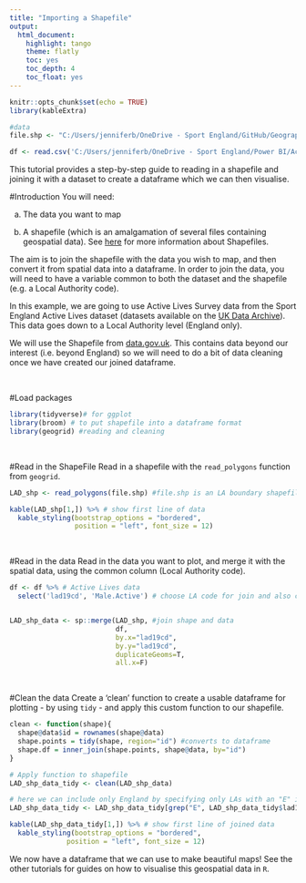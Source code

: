 ```yaml
---
title: "Importing a Shapefile"
output:
  html_document: 
    highlight: tango
    theme: flatly
    toc: yes
    toc_depth: 4
    toc_float: yes
---
```


```r
knitr::opts_chunk$set(echo = TRUE)
library(kableExtra)

#data
file.shp <- "C:/Users/jenniferb/OneDrive - Sport England/GitHub/Geographical Data/LAD/Local_Authority_Districts_April_2019_Boundaries_UK_BUC/Local_Authority_Districts_April_2019_Boundaries_UK_BUC.shp"

df <- read.csv('C:/Users/jenniferb/OneDrive - Sport England/Power BI/Active Lives Survey/Gender_May1819_LA_CC_Regv2.csv')
```

This tutorial provides a step-by-step guide to reading in a shapefile and joining it with a dataset to create a dataframe which we can then visualise. 


#Introduction
You will need: </p>
a) The data you want to map </p>
b) A shapefile (which is an amalgamation of several files containing geospatial data). See [here](https://doc.arcgis.com/en/arcgis-online/reference/shapefiles.htm) for more information about Shapefiles.</p>


The aim is to join the shapefile with the data you wish to map, and then convert it from spatial data into a dataframe. In order to join the data, you will need to have a variable common to both the dataset and the shapefile (e.g. a Local Authority code).

In this example, we are going to use Active Lives Survey data from the Sport England Active Lives dataset (datasets available on the [UK Data Archive](https://beta.ukdataservice.ac.uk/datacatalogue/studies/#!?Search=active%20lives%20survey&Page=1&Rows=10&Sort=1&DateFrom=440&DateTo=2019)). This data goes down to a Local Authority level (England only). 
</br>

We will use the Shapefile from [data.gov.uk](https://data.gov.uk/dataset/45a1aaed-503a-4259-bd3e-27ce2ddc7b16/local-authority-districts-december-2016-super-generalised-clipped-boundaries-in-the-uk). This contains data beyond our interest (i.e. beyond England) so we will need to do a bit of data cleaning once we have created our joined dataframe.

</br>

#Load packages
```r
library(tidyverse)# for ggplot
library(broom) # to put shapefile into a dataframe format
library(geogrid) #reading and cleaning
```

</br>

#Read in the ShapeFile
Read in a shapefile with the `read_polygons` function from `geogrid`.

```r
LAD_shp <- read_polygons(file.shp) #file.shp is an LA boundary shapefile from ONS

kable(LAD_shp[1,]) %>% # show first line of data
  kable_styling(bootstrap_options = "bordered",
                position = "left", font_size = 12)  

```

</br>

#Read in the data
Read in the data you want to plot, and merge it with the spatial data, using the common column (Local Authority code).
```r

df <- df %>% # Active Lives data
  select('lad19cd', 'Male.Active') # choose LA code for join and also colmn with data to plot


LAD_shp_data <- sp::merge(LAD_shp, #join shape and data
                          df,
                          by.x="lad19cd",
                          by.y="lad19cd",
                          duplicateGeoms=T,
                          all.x=F)
```

</br>

#Clean the data
Create a 'clean' function to create a usable dataframe for plotting - by using `tidy` - and apply this custom function to our shapefile. 
```r
clean <- function(shape){
  shape@data$id = rownames(shape@data)
  shape.points = tidy(shape, region="id") #converts to dataframe
  shape.df = inner_join(shape.points, shape@data, by="id")
}

# Apply function to shapefile
LAD_shp_data_tidy <- clean(LAD_shp_data)

# here we can include only England by specifying only LAs with an "E" in the code are retained.
LAD_shp_data_tidy <- LAD_shp_data_tidy[grep("E", LAD_shp_data_tidy$lad19cd),]

kable(LAD_shp_data_tidy[1,]) %>% # show first line of joined data
  kable_styling(bootstrap_options = "bordered",
              position = "left", font_size = 12) 
```

We now have a dataframe that we can use to make beautiful maps! See the other tutorials for guides on how to visualise this geospatial data in `R`.

